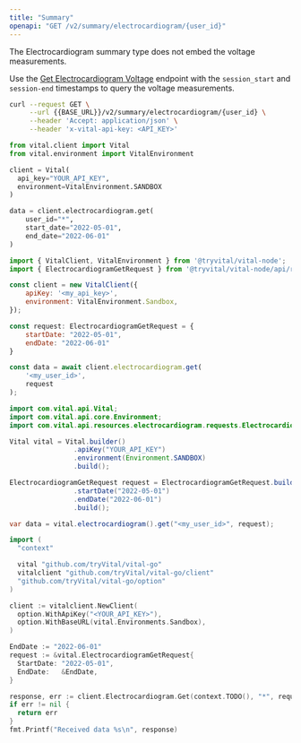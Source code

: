 ```yaml
---
title: "Summary"
openapi: "GET /v2/summary/electrocardiogram/{user_id}"
---
```


<Note>
The Electrocardiogram summary type does not embed the voltage measurements.

Use the [Get Electrocardiogram Voltage](/api-reference/data/timeseries/electrocardiogram-voltage) endpoint
with the `session_start` and `session-end` timestamps to query the voltage measurements.
</Note>

<RequestExample>

```bash Shell
curl --request GET \
     --url {{BASE_URL}}/v2/summary/electrocardiogram/{user_id} \
     --header 'Accept: application/json' \
     --header 'x-vital-api-key: <API_KEY>'
```

```python Python
from vital.client import Vital
from vital.environment import VitalEnvironment

client = Vital(
  api_key="YOUR_API_KEY",
  environment=VitalEnvironment.SANDBOX
)

data = client.electrocardiogram.get(
    user_id="*",
    start_date="2022-05-01",
    end_date="2022-06-01"
)
```

```javascript Node
import { VitalClient, VitalEnvironment } from '@tryvital/vital-node';
import { ElectrocardiogramGetRequest } from '@tryvital/vital-node/api/resources/electrocardiogram';

const client = new VitalClient({
    apiKey: '<my_api_key>',
    environment: VitalEnvironment.Sandbox,
});

const request: ElectrocardiogramGetRequest = {
    startDate: "2022-05-01",
    endDate: "2022-06-01"
}

const data = await client.electrocardiogram.get(
    '<my_user_id>',
    request
);
```

```java Java
import com.vital.api.Vital;
import com.vital.api.core.Environment;
import com.vital.api.resources.electrocardiogram.requests.ElectrocardiogramGetRequest;

Vital vital = Vital.builder()
                .apiKey("YOUR_API_KEY")
                .environment(Environment.SANDBOX)
                .build();

ElectrocardiogramGetRequest request = ElectrocardiogramGetRequest.builder()
                .startDate("2022-05-01")
                .endDate("2022-06-01")
                .build();

var data = vital.electrocardiogram().get("<my_user_id>", request);
```

```go Go
import (
  "context"

  vital "github.com/tryVital/vital-go"
  vitalclient "github.com/tryVital/vital-go/client"
  "github.com/tryVital/vital-go/option"
)

client := vitalclient.NewClient(
  option.WithApiKey("<YOUR_API_KEY>"),
  option.WithBaseURL(vital.Environments.Sandbox),
)

EndDate := "2022-06-01"
request := &vital.ElectrocardiogramGetRequest{
  StartDate: "2022-05-01",
  EndDate:   &EndDate,
}

response, err := client.Electrocardiogram.Get(context.TODO(), "*", request)
if err != nil {
  return err
}
fmt.Printf("Received data %s\n", response)
```

</RequestExample>

